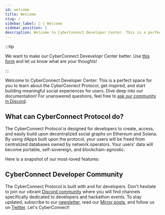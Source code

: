 ```yaml
---
id: welcome
title: Welcome
slug: /
sidebar_label: 👋 | Welcome
sidebar_position: 1
description: Welcome to CyberConnect Developer Center. This is a perfect space for you to learn about the CyberConnect Protocol, get inspired, and start building meaningful social experiences for users.
---
```


:::tip

We want to make our CyberConnect Devevelopr Center better. Use [this form](https://9txmc3wk3bc.typeform.com/to/Oapbu1SX) and let us know what are your thoughts!

:::

Welcome to CyberConnect Developer Center. This is a perfect space for you to learn about the CyberConnect Protocol, get inspired, and start building meaningful social experiences for users. Dive deep into our documentation! For unanswered questions, feel free to [ask our community in Discord](https://discord.com/invite/cUc8VRGmPs).

## What can CyberConnect Protocol do?
The CyberConnect Protocol is designed for developers to create, access, and easily build upon decentralized social graphs on Ethereum and Solana. By using dApps built upon the protocol, your users will be freed from centralized databases owned by network operators. Your users' data will become portable, self-sovereign, and blockchain-agnostic. 

Here is a snapshot of our most-loved features:


<FeatureCards />

## CyberConnect Developer Community
The CyberConnect Protocol is built with and for developers. Don't hesitate to join our vibrant [Discord community](https://discord.com/invite/cUc8VRGmPs) where you will find channels specifically dedicated to developers and hackathon events. To stay updated, subscribe to our [newsletter](https://www.getrevue.co/profile/cyberconnect), read our [Mirror posts](https://mirror.xyz/cyberlab.eth), and follow us on [Twitter](https://twitter.com/CyberConnectHQ). Let's CyberConnect!
